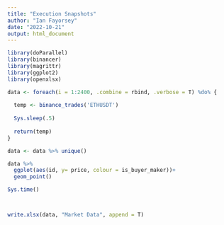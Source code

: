 ```yaml
---
title: "Execution Snapshots"
author: "Ian Fayorsey"
date: "2022-10-21"
output: html_document
---
```


```r
library(doParallel)
library(binancer)
library(magrittr)
library(ggplot2)
library(openxlsx)

data <- foreach(i = 1:2400, .combine = rbind, .verbose = T) %do% {
  
  temp <- binance_trades('ETHUSDT')
  
  Sys.sleep(.5)
  
  return(temp)
}

data <- data %>% unique()

data %>% 
  ggplot(aes(id, y= price, colour = is_buyer_maker))+
  geom_point()

Sys.time()



write.xlsx(data, "Market Data", append = T)
```


 


